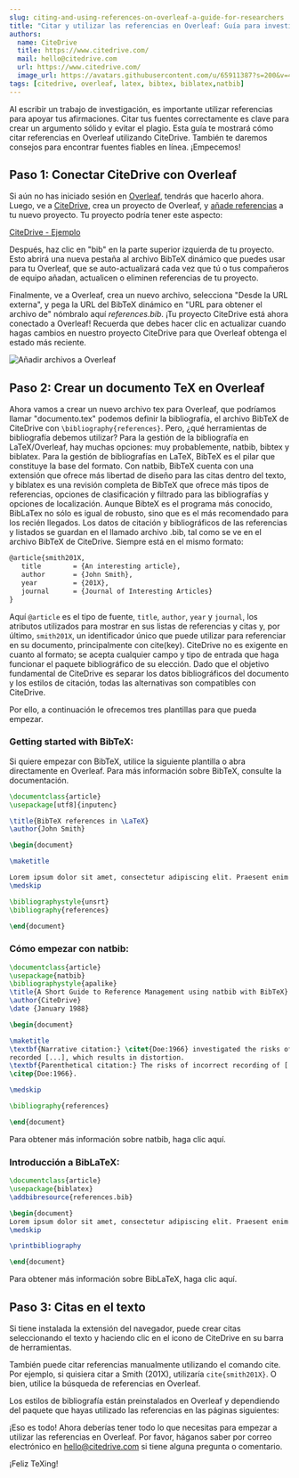 ```yaml
---
slug: citing-and-using-references-on-overleaf-a-guide-for-researchers
title: "Citar y utilizar las referencias en Overleaf: Guía para investigadores"
authors:
  name: CiteDrive
  title: https://www.citedrive.com/
  mail: hello@citedrive.com
  url: https://www.citedrive.com/
  image_url: https://avatars.githubusercontent.com/u/65911387?s=200&v=4
tags: [citedrive, overleaf, latex, bibtex, biblatex,natbib]
---
```


Al escribir un trabajo de investigación, es importante utilizar referencias para apoyar tus afirmaciones. Citar tus fuentes correctamente es clave para crear un argumento sólido y evitar el plagio. Esta guía te mostrará cómo citar referencias en Overleaf utilizando CiteDrive. También te daremos consejos para encontrar fuentes fiables en línea. ¡Empecemos!



## Paso 1: Conectar CiteDrive con Overleaf

Si aún no has iniciado sesión en [Overleaf](https://www.overleaf.com/), tendrás que hacerlo ahora. Luego, ve a [CiteDrive](https://www.citedrive.com/), crea un proyecto de Overleaf, y [añade referencias](https://citedrive.medium.com/adding-bibliographic-references-to-overleaf-with-citedrive-325f131e3ca2) a tu nuevo proyecto. Tu proyecto podría tener este aspecto:

[CiteDrive - Ejemplo](@site/static/img/tutorial/citedrive_project_example.png)

Después, haz clic en "bib" en la parte superior izquierda de tu proyecto. Esto abrirá una nueva pestaña al archivo BibTeX dinámico que puedes usar para tu Overleaf, que se auto-actualizará cada vez que tú o tus compañeros de equipo añadan, actualicen o eliminen referencias de tu proyecto.



Finalmente, ve a Overleaf, crea un nuevo archivo, selecciona "Desde la URL externa", y pega la URL del BibTeX dinámico en "URL para obtener el archivo de" nómbralo aquí *references.bib*.
¡Tu proyecto CiteDrive está ahora conectado a Overleaf! Recuerda que debes hacer clic en actualizar cuando hagas cambios en nuestro proyecto CiteDrive para que Overleaf obtenga el estado más reciente.

![Añadir archivos a Overleaf](@site/static/img/tutorial/export_bib_to_overleaf.png)

## Paso 2: Crear un documento TeX en Overleaf

Ahora vamos a crear un nuevo archivo tex para Overleaf, que podríamos llamar "documento.tex" podemos definir la bibliografía, el archivo BibTeX de CiteDrive con `\bibliography{references}`. Pero, ¿qué herramientas de bibliografía debemos utilizar? Para la gestión de la bibliografía en LaTeX/Overleaf, hay muchas opciones: muy probablemente, natbib, bibtex y biblatex. Para la gestión de bibliografías en LaTeX, BibTeX es el pilar que constituye la base del formato. Con natbib, BibTeX cuenta con una extensión que ofrece más libertad de diseño para las citas dentro del texto, y biblatex es una revisión completa de BibTeX que ofrece más tipos de referencias, opciones de clasificación y filtrado para las bibliografías y opciones de localización. Aunque BibteX es el programa más conocido, BibLaTex no sólo es igual de robusto, sino que es el más recomendado para los recién llegados. Los datos de citación y bibliográficos de las referencias y listados se guardan en el llamado archivo .bib, tal como se ve en el archivo BibTeX de CiteDrive. Siempre está en el mismo formato:

 ```latex
 @article{smith201X,
 	title        = {An interesting article},
 	author       = {John Smith},
 	year         = {201X},
 	journal      = {Journal of Interesting Articles}
 }
 ```

Aquí `@article` es el tipo de fuente, `title`, `author`, `year` y `journal`, los atributos utilizados para mostrar en sus listas de referencias y citas y, por último, `smith201X`, un identificador único que puede utilizar para referenciar en su documento, principalmente con cite(key). CiteDrive no es exigente en cuanto al formato; se acepta cualquier campo y tipo de entrada que haga funcionar el paquete bibliográfico de su elección. Dado que el objetivo fundamental de CiteDrive es separar los datos bibliográficos del documento y los estilos de citación, todas las alternativas son compatibles con CiteDrive.


 Por ello, a continuación le ofrecemos tres plantillas para que pueda empezar.

 ### Getting started with BibTeX:

 Si quiere empezar con BibTeX, utilice la siguiente plantilla o abra directamente en Overleaf. Para más información sobre BibTeX, consulte la documentación.

 ```latex title="document.tex"
 \documentclass{article}
 \usepackage[utf8]{inputenc}

 \title{BibTeX references in \LaTeX}
 \author{John Smith}

 \begin{document}

 \maketitle

 Lorem ipsum dolor sit amet, consectetur adipiscing elit. Praesent enim urna, dapibus et bibendum vel, consectetur et turpis. Cras a molestie nulla. \cite{Hemingway1952}
 \medskip

 \bibliographystyle{unsrt}
 \bibliography{references}

 \end{document}
 ```


 ###  Cómo empezar con natbib:

 ```latex
 \documentclass{article}
 \usepackage{natbib}
 \bibliographystyle{apalike}
 \title{A Short Guide to Reference Management using natbib with BibTeX}
 \author{CiteDrive}
 \date {January 1988}

 \begin{document}

 \maketitle
 \textbf{Narrative citation:} \citet{Doe:1966} investigated the risks of incorrectly \\
 recorded [...], which results in distortion.
 \textbf{Parenthetical citation:} The risks of incorrect recording of [...] could lead to distortion
 \citep{Doe:1966}.

 \medskip

 \bibliography{references}

 \end{document}

 ```
Para obtener más información sobre natbib, haga clic aquí.

 ### Introducción a BibLaTeX:

 ```latex
 \documentclass{article}
 \usepackage{biblatex}
 \addbibresource{references.bib}

 \begin{document}
 Lorem ipsum dolor sit amet, consectetur adipiscing elit. Praesent enim urna, dapibus et bibendum vel, consectetur et turpis. Cras a molestie nulla. \cite{Hemingway1952}
 \medskip

 \printbibliography

 \end{document}
 ```



 Para obtener más información sobre BibLaTeX, haga clic aquí.



 ## Paso 3: Citas en el texto



 Si tiene instalada la extensión del navegador, puede crear citas seleccionando el texto y haciendo clic en el icono de CiteDrive en su barra de herramientas.



 También puede citar referencias manualmente utilizando el comando cite. Por ejemplo, si quisiera citar a Smith (201X), utilizaría `cite{smith201X}`. O bien, utilice la búsqueda de referencias en Overleaf.



 Los estilos de bibliografía están preinstalados en Overleaf y dependiendo del paquete que hayas utilizado las referencias en las páginas siguientes:



 ¡Eso es todo! Ahora deberías tener todo lo que necesitas para empezar a utilizar las referencias en Overleaf. Por favor, háganos saber por correo electrónico en hello@citedrive.com si tiene alguna pregunta o comentario.



 ¡Feliz TeXing!
